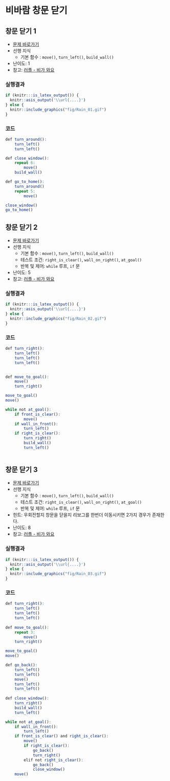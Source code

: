 # 비바람 창문 닫기 {#rains}

## 창문 닫기 1 {#rain-01}

- [문제 바로가기](https://reeborg.ca/reeborg.html?lang=ko-en&mode=python&menu=worlds%2Fmenus%2Freeborg_intro_en.json&name=Rain%200&url=worlds%2Ftutorial_en%2Frain0.json)
- 선행 지식
    - 기본 함수 : `move()`, `turn_left()`, `build_wall()`
- 난이도: 1
- 참고: [러플 - 비가 와요](http://statkclee.github.io/rur-ple/intro/22-rain.htm)


::: {.row}
::: {.col-md-6}
### 실행결과

```r
if (knitr:::is_latex_output()) {
  knitr::asis_output('\\url{....}')
} else {
  knitr::include_graphics("fig/Rain_01.gif")
}
```
:::

::: {.col-md-6}
### 코드

```r
def turn_around():
    turn_left()    
    turn_left()

def close_window():
    repeat 6:
        move()
    build_wall()    

def go_to_home():
    turn_around()    
    repeat 5:
        move()

close_window()        
go_to_home()

```
:::
:::

## 창문 닫기 2 {#rain-02}

- [문제 바로가기](https://reeborg.ca/reeborg.html?lang=ko-en&mode=python&menu=worlds%2Fmenus%2Freeborg_intro_en.json&name=Rain%201&url=worlds%2Ftutorial_en%2Frain1.json)
- 선행 지식
    - 기본 함수 : `move()`, `turn_left()`, `build_wall()`
    - 테스트 조건: `right_is_clear()`, `wall_on_right()`, `at_goal()`
    - 반복 및 제어: `while` 루프, `if` 문
- 난이도: 5
- 참고: [러플 - 비가 와요](http://statkclee.github.io/rur-ple/intro/22-rain.htm)


::: {.row}
::: {.col-md-6}
### 실행결과

```r
if (knitr:::is_latex_output()) {
  knitr::asis_output('\\url{....}')
} else {
  knitr::include_graphics("fig/Rain_02.gif")
}
```
:::

::: {.col-md-6}
### 코드

```r
def turn_right():
    turn_left()
    turn_left()
    turn_left()

    
def move_to_goal():
    move()
    turn_right()

move_to_goal()
move() 

while not at_goal():
    if front_is_clear():
        move()
    if wall_in_front():
        turn_left()
    if right_is_clear():
        turn_right()
        build_wall()
        turn_left()
    

```
:::
:::


## 창문 닫기 3 {#rain-03}

- [문제 바로가기](https://reeborg.ca/reeborg.html?lang=ko-en&mode=python&menu=worlds%2Fmenus%2Freeborg_intro_en.json&name=Rain%202&url=worlds%2Ftutorial_en%2Frain2.json)
- 선행 지식
    - 기본 함수 : `move()`, `turn_left()`, `build_wall()`
    - 테스트 조건: `right_is_clear()`, `wall_on_right()`, `at_goal()`
    - 반복 및 제어: `while` 루프, `if` 문
- 힌트: 우회전할지 창문을 닫을지 리보그를 한번더 이동시키면 2가지 경우가 존재한다.
- 난이도: 8
- 참고: [러플 - 비가 와요](http://statkclee.github.io/rur-ple/intro/22-rain.htm)


::: {.row}
::: {.col-md-6}
### 실행결과

```r
if (knitr:::is_latex_output()) {
  knitr::asis_output('\\url{....}')
} else {
  knitr::include_graphics("fig/Rain_03.gif")
}
```
:::

::: {.col-md-6}
### 코드

```r
def turn_right():
    turn_left()
    turn_left()
    turn_left()
    
def move_to_goal():
    repeat 3:
        move()
    turn_right()

move_to_goal()
move() 

def go_back():
    turn_left()
    turn_left()
    move()
    turn_left()
    turn_left()
    
def close_window():
    turn_right()
    build_wall()
    turn_left()

while not at_goal():
    if wall_in_front():
        turn_left()
    if front_is_clear() and right_is_clear():    
        move()
        if right_is_clear():
            go_back()
            turn_right()
        elif not right_is_clear():    
            go_back()            
            close_window()
    move()
    
```
:::
:::
